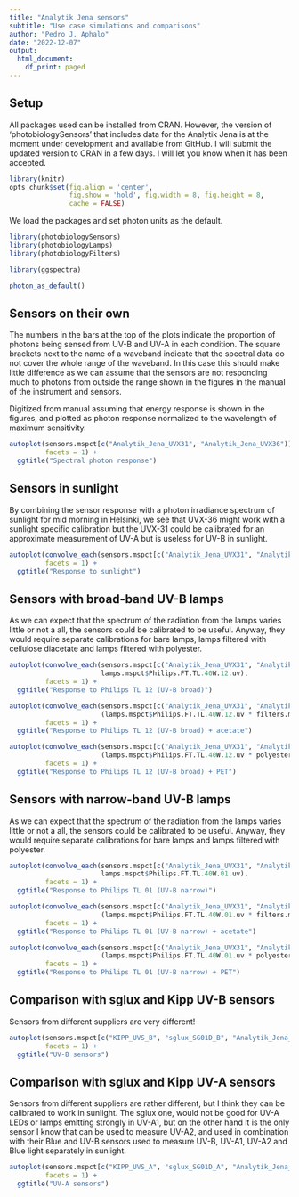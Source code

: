 ```yaml
---
title: "Analytik Jena sensors"
subtitle: "Use case simulations and comparisons"
author: "Pedro J. Aphalo"
date: "2022-12-07"
output:
  html_document:
    df_print: paged
---
```


## Setup

All packages used can be installed from CRAN. However, the version of 
'photobiologySensors' that includes data for the Analytik Jena is at the
moment under development and available from GitHub. I will submit the updated
version to CRAN in a few days. I will let you know when it has been accepted.

```r
library(knitr)
opts_chunk$set(fig.align = 'center', 
               fig.show = 'hold', fig.width = 8, fig.height = 8,
               cache = FALSE)
```

We load the packages and set photon units as the default.

```r
library(photobiologySensors)
library(photobiologyLamps)
library(photobiologyFilters)

library(ggspectra)

photon_as_default()
```

## Sensors on their own

The numbers in the bars at the top of the plots indicate the proportion of
photons being sensed from UV-B and UV-A in each condition. The square brackets
next to the name of a waveband indicate that the spectral data do not cover
the whole range of the waveband. In this case this should make little difference
as we can assume that the sensors are not responding much to photons from
outside the range shown in the figures in the manual of the instrument and
sensors.

Digitized from manual assuming that energy response is shown in the figures, and
plotted as photon response normalized to the wavelength of maximum sensitivity.

```r
autoplot(sensors.mspct[c("Analytik_Jena_UVX31", "Analytik_Jena_UVX36")],
         facets = 1) +
  ggtitle("Spectral photon response")

```

## Sensors in sunlight

By combining the sensor response with a photon irradiance spectrum of sunlight
for mid morning in Helsinki, we see that UVX-36 might work with a sunlight
specific calibration but the UVX-31 could be calibrated for an approximate
measurement of UV-A but is useless for UV-B in sunlight.

```r
autoplot(convolve_each(sensors.mspct[c("Analytik_Jena_UVX31", "Analytik_Jena_UVX36")], sun.spct),
         facets = 1) +
  ggtitle("Response to sunlight")
```

## Sensors with broad-band UV-B lamps

As we can expect that the spectrum of the radiation from the lamps varies little or not a all, the sensors could be calibrated to be useful. Anyway, they would require separate calibrations for bare lamps, lamps filtered with cellulose diacetate and lamps filtered with polyester.

```r
autoplot(convolve_each(sensors.mspct[c("Analytik_Jena_UVX31", "Analytik_Jena_UVX36")],
                       lamps.mspct$Philips.FT.TL.40W.12.uv),
         facets = 1) +
  ggtitle("Response to Philips TL 12 (UV-B broad)")
```

```r
autoplot(convolve_each(sensors.mspct[c("Analytik_Jena_UVX31", "Analytik_Jena_UVX36")],
                       (lamps.mspct$Philips.FT.TL.40W.12.uv * filters.mspct$Courtaulds_CA_115um)),
         facets = 1) +
  ggtitle("Response to Philips TL 12 (UV-B broad) + acetate")
```

```r
autoplot(convolve_each(sensors.mspct[c("Analytik_Jena_UVX31", "Analytik_Jena_UVX36")],
                       (lamps.mspct$Philips.FT.TL.40W.12.uv * polyester.spct)),
         facets = 1) +
  ggtitle("Response to Philips TL 12 (UV-B broad) + PET")

```

## Sensors with narrow-band UV-B lamps

As we can expect that the spectrum of the radiation from the lamps varies little or not a all, the sensors could be calibrated to be useful. Anyway, they would require separate calibrations for bare lamps and lamps filtered with polyester.

```r
autoplot(convolve_each(sensors.mspct[c("Analytik_Jena_UVX31", "Analytik_Jena_UVX36")],
                       lamps.mspct$Philips.FT.TL.40W.01.uv),
         facets = 1) +
  ggtitle("Response to Philips TL 01 (UV-B narrow)")

```

```r
autoplot(convolve_each(sensors.mspct[c("Analytik_Jena_UVX31", "Analytik_Jena_UVX36")],
                       (lamps.mspct$Philips.FT.TL.40W.01.uv * filters.mspct$Courtaulds_CA_115um)),
         facets = 1) +
  ggtitle("Response to Philips TL 01 (UV-B narrow) + acetate")

```

```r
autoplot(convolve_each(sensors.mspct[c("Analytik_Jena_UVX31", "Analytik_Jena_UVX36")],
                       (lamps.mspct$Philips.FT.TL.40W.01.uv * polyester.spct)),
         facets = 1) +
  ggtitle("Response to Philips TL 01 (UV-B narrow) + PET")

```

## Comparison with sglux and Kipp UV-B sensors

Sensors from different suppliers are very different!

```r
autoplot(sensors.mspct[c("KIPP_UVS_B", "sglux_SG01D_B", "Analytik_Jena_UVX31")],
         facets = 1) +
  ggtitle("UV-B sensors")
```

## Comparison with sglux and Kipp UV-A sensors

Sensors from different suppliers are rather different, but I think they can be
calibrated to work in sunlight. The sglux one, would not be good for UV-A
LEDs or lamps emitting strongly in UV-A1, but on the other hand it is the
only sensor I know that can be used to measure UV-A2, and used in combination
with their Blue and UV-B sensors used to measure UV-B, UV-A1, UV-A2 and 
Blue light separately in sunlight.

```r
autoplot(sensors.mspct[c("KIPP_UVS_A", "sglux_SG01D_A", "Analytik_Jena_UVX36")],
         facets = 1) +
  ggtitle("UV-A sensors")
```
